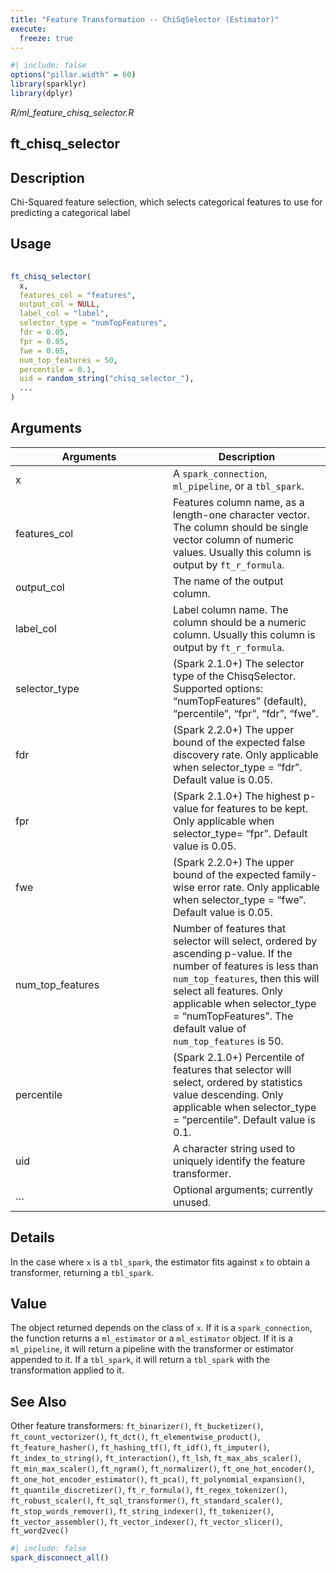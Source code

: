 ```yaml
---
title: "Feature Transformation -- ChiSqSelector (Estimator)"
execute:
  freeze: true
---
```


```r
#| include: false
options("pillar.width" = 60)
library(sparklyr) 
library(dplyr)
```

*R/ml_feature_chisq_selector.R*

## ft_chisq_selector

## Description
 Chi-Squared feature selection, which selects categorical features to use for predicting a categorical label 


## Usage
```r
 
ft_chisq_selector( 
  x, 
  features_col = "features", 
  output_col = NULL, 
  label_col = "label", 
  selector_type = "numTopFeatures", 
  fdr = 0.05, 
  fpr = 0.05, 
  fwe = 0.05, 
  num_top_features = 50, 
  percentile = 0.1, 
  uid = random_string("chisq_selector_"), 
  ... 
) 
```

## Arguments
|Arguments|Description|
|---|---|
| x | A `spark_connection`, `ml_pipeline`, or a `tbl_spark`. |
| features_col | Features column name, as a length-one character vector. The column should be single vector column of numeric values. Usually this column is output by `ft_r_formula`. |
| output_col | The name of the output column. |
| label_col | Label column name. The column should be a numeric column. Usually this column is output by `ft_r_formula`. |
| selector_type | (Spark 2.1.0+) The selector type of the ChisqSelector. Supported options: "numTopFeatures" (default), "percentile", "fpr", "fdr", "fwe". |
| fdr | (Spark 2.2.0+) The upper bound of the expected false discovery rate. Only applicable when selector_type = "fdr". Default value is 0.05. |
| fpr | (Spark 2.1.0+) The highest p-value for features to be kept. Only applicable when selector_type= "fpr". Default value is 0.05. |
| fwe | (Spark 2.2.0+) The upper bound of the expected family-wise error rate. Only applicable when selector_type = "fwe". Default value is 0.05. |
| num_top_features | Number of features that selector will select, ordered by ascending p-value. If the number of features is less than `num_top_features`, then this will select all features. Only applicable when selector_type = "numTopFeatures". The default value of `num_top_features` is 50. |
| percentile | (Spark 2.1.0+) Percentile of features that selector will select, ordered by statistics value descending. Only applicable when selector_type = "percentile". Default value is 0.1. |
| uid | A character string used to uniquely identify the feature transformer. |
| ... | Optional arguments; currently unused. |

## Details
 In the case where `x` is a `tbl_spark`, the estimator fits against `x` to obtain a transformer, returning a `tbl_spark`. 


## Value
 The object returned depends on the class of `x`. If it is a `spark_connection`, the function returns a `ml_estimator` or a `ml_estimator` object. If it is a `ml_pipeline`, it will return a pipeline with the transformer or estimator appended to it. If a `tbl_spark`, it will return a `tbl_spark` with the transformation  applied to it. 



## See Also
 Other feature transformers:  `ft_binarizer()`, `ft_bucketizer()`, `ft_count_vectorizer()`, `ft_dct()`, `ft_elementwise_product()`, `ft_feature_hasher()`, `ft_hashing_tf()`, `ft_idf()`, `ft_imputer()`, `ft_index_to_string()`, `ft_interaction()`, `ft_lsh`, `ft_max_abs_scaler()`, `ft_min_max_scaler()`, `ft_ngram()`, `ft_normalizer()`, `ft_one_hot_encoder()`, `ft_one_hot_encoder_estimator()`, `ft_pca()`, `ft_polynomial_expansion()`, `ft_quantile_discretizer()`, `ft_r_formula()`, `ft_regex_tokenizer()`, `ft_robust_scaler()`, `ft_sql_transformer()`, `ft_standard_scaler()`, `ft_stop_words_remover()`, `ft_string_indexer()`, `ft_tokenizer()`, `ft_vector_assembler()`, `ft_vector_indexer()`, `ft_vector_slicer()`, `ft_word2vec()` 


```r
#| include: false
spark_disconnect_all()
```
